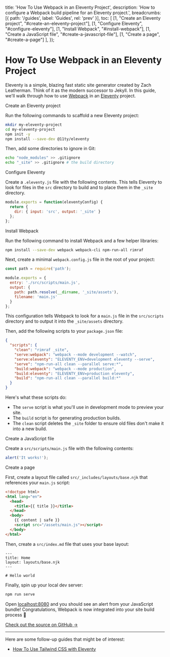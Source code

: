 
  title: 'How To Use Webpack in an Eleventy Project',
  description: 'How to configure a Webpack build pipeline for an Eleventy project.',
  breadcrumbs: [{
    path: '/guides',
    label: 'Guides',
    rel: 'prev'
  }],
  toc: [
    [1, "Create an Eleventy project", "#create-an-eleventy-project"],
    [1, "Configure Eleventy", "#configure-eleventy"],
    [1, "Install Webpack", "#install-webpack"],
    [1, "Create a JavaScript file", "#create-a-javascript-file"],
    [1, "Create a page", "#create-a-page"]
  ],
});

# How To Use Webpack in an Eleventy Project

<p className="text-lg">
  Eleventy is a simple, blazing fast static site generator created by Zach Leatherman. Think of it as the modern successor to Jekyll.
  In this guide, we'll walk through how to use <a href="https://webpack.js.org">Webpack</a> in an <a href="https://www.11ty.dev/">Eleventy</a> project.
</p>

<StepHeading step="1" id="create-an-eleventy-project">Create an Eleventy project</StepHeading>

Run the following commands to scaffold a new Eleventy project:

```bash
mkdir my-eleventy-project
cd my-eleventy-project
npm init -y
npm install --save-dev @11ty/eleventy
```

Then, add some directories to ignore in Git:

```bash
echo "node_modules" >> .gitignore
echo "_site" >> .gitignore # the build directory
```

<StepHeading step="2" id="configure-eleventy">Configure Eleventy</StepHeading>

Create a `.eleventy.js` file with the following contents. This tells Eleventy to look for files in the `src` directory to build and to place them in the `_site` directory.

```js
module.exports = function(eleventyConfig) {
  return {
    dir: { input: 'src', output: '_site' }
  };
};
```

<StepHeading step="3" id="install-webpack">Install Webpack</StepHeading>

Run the following command to install Webpack and a few helper libraries:

```bash
npm install --save-dev webpack webpack-cli npm-run-all rimraf
```

Next, create a minimal `webpack.config.js` file in the root of your project:

```js
const path = require('path');

module.exports = {
  entry: './src/scripts/main.js',
  output: {
    path: path.resolve(__dirname, '_site/assets'),
    filename: 'main.js'
  }
};
```

This configuration tells Webpack to look for a `main.js` file in the `src/scripts` directory and to output it into the `_site/assets` directory.

Then, add the following scripts to your `package.json` file:

```json
{
  "scripts": {
    "clean": "rimraf _site",
    "serve:webpack": "webpack --mode development --watch",
    "serve:eleventy": "ELEVENTY_ENV=development eleventy --serve",
    "serve": "npm-run-all clean --parallel serve:*",
    "build:webpack": "webpack --mode production",
    "build:eleventy": "ELEVENTY_ENV=production eleventy",
    "build": "npm-run-all clean --parallel build:*"
  }
}
```

Here's what these scripts do:

- The `serve` script is what you'll use in development mode to preview your site.
- The `build` script is for generating production builds.
- The `clean` script deletes the `_site` folder to ensure old files don't make it into a new build.

<StepHeading step="4" id="create-a-javascript-file">Create a JavaScript file</StepHeading>

Create a `src/scripts/main.js` file with the following contents:

```js
alert('It works!');
```

<StepHeading step="5" id="create-a-page">Create a page</StepHeading>

First, create a layout file called `src/_includes/layouts/base.njk` that references your `main.js` script:

```html
<!doctype html>
<html lang="en">
  <head>
    <title>{{ title }}</title>
  </head>
  <body>
    {{ content | safe }}
    <script src="/assets/main.js"></script>
  </body>
</html>
```

Then, create a `src/index.md` file that uses your base layout:

```text
---
title: Home
layout: layouts/base.njk
---

# Hello world
```

Finally, spin up your local dev server:

```bash
npm run serve
```

Open [localhost:8080](http://localhost:8080) and you should see an alert from your JavaScript bundle! Congratulations, Webpack is now integrated into your site build process 🎉

[Check out the source on GitHub →](https://github.com/statickit-projects/eleventy-webpack)

---

Here are some follow-up guides that might be of interest:

- [How To Use Tailwind CSS with Eleventy](/guides/eleventy-tailwind)
